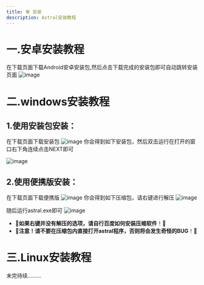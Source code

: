 ```yaml
---
title: 🛠️ 安装
description: Astral安装教程
---
```



# 一.安卓安装教程

在下载页面下载Android安卓安装包,然后点击下载完成的安装包即可自动跳转安装页面
![image](/images/安装-1.png)
# 二.windows安装教程

## 1.使用安装包安装：

在下载页面下载安装包
![image](/images/安装-2.png)
你会得到如下安装包，然后双击运行在打开的窗口右下角连续点击NEXT即可

![image](/images/安装-3.png)

## 2.使用便携版安装：

在下载页面下载便携版
![image](/images/安装-4.png)
你会得到如下压缩包，请右键进行解压
![image](/images/安装-5.png)

随后运行astral.exe即可
![image](/images/安装-6.png)

- 🔴**如果右键并没有解压的选项，请自行百度如何安装压缩软件**！🔴
- 🔴**注意！请不要在压缩包内直接打开astral程序，否则将会发生奇怪的BUG**！🔴
# 三.Linux安装教程
未完待续.........
